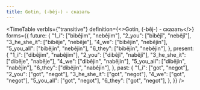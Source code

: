 ```yaml
---
title: Gotin, (-bêj-) - сказать
---
```


<TimeTable
  verbIs={"transitive"}
  definition={<>Gotin, (-bêj-) - <Vt/> сказать</>}
  forms={{
    future: {
      "1_i": ["bibêjim", "nebêjim"],
      "2_you": ["bibêjî", "nebêjî"],
      "3_he_she_it": ["bibêje", "nebêje"],
      "4_we": ["bibêjin", "nebêjin"],
      "5_you_all": ["bibêjin", "nebêjin"],
      "6_they": ["bibêjin", "nebêjin"],
    },
    present: {
      "1_i": ["dibêjim", "nabêjim"],
      "2_you": ["dibêjî", "nabêjî"],
      "3_he_she_it": ["dibêje", "nabêje"],
      "4_we": ["dibêjin", "nabêjin"],
      "5_you_all": ["dibêjin", "nabêjin"],
      "6_they": ["dibêjin", "nabêjin"],
    },
    past: {
      "1_i": ["got", "negot"],
      "2_you": ["got", "negot"],
      "3_he_she_it": ["got", "negot"],
      "4_we": ["got", "negot"],
      "5_you_all": ["got", "negot"],
      "6_they": ["got", "negot"],
    },
  }}
/>
